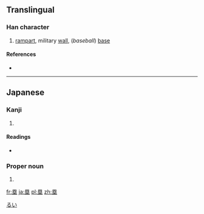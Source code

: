 {{also|壘}}
==Translingual==

===Han character===
{{Han char|rn=32|rad=土|as=09|sn=12|four=|canj=田戈人土 (WIOG)}}

# [[rampart]], military [[wall]], (''baseball'') [[base]]

====References====
* {{Han ref|kx=0234.271|dkj=05316|hdz=42544.011|uh=5841|ud=22593}}

----

==Japanese==

===Kanji===
{{ja-kanji|grade=c|rs=土09}}

# {{defn|lang=ja|sort=土09}}

====Readings====
* {{ja-readings|on=[[るい]] (rui)|kun=[[とりで]] (toride)}}

===Proper noun===
{{ja-pos|k|proper|hira=るい|rom=Rui}}

# {{given name|male|lang=ja}}

[[Category:Japanese male given names|るい]]

[[fr:塁]]
[[ja:塁]]
[[pl:塁]]
[[zh:塁]]